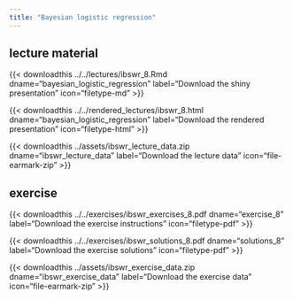 ```yaml
---
title: "Bayesian logistic regression"
---
```


## lecture material

{{< downloadthis ../../lectures/ibswr_8.Rmd dname="bayesian_logistic_regression" label="Download the shiny presentation" icon="filetype-md" >}}


{{< downloadthis ../../rendered_lectures/ibswr_8.html dname="bayesian_logistic_regression" label="Download the rendered presentation" icon="filetype-html" >}}

{{< downloadthis ../assets/ibswr_lecture_data.zip dname="ibswr_lecture_data" label="Download the lecture data" icon="file-earmark-zip" >}}

## exercise

{{< downloadthis ../../exercises/ibswr_exercises_8.pdf dname="exercise_8" label="Download the exercise instructions" icon="filetype-pdf" >}}

{{< downloadthis ../../exercises/ibswr_solutions_8.pdf dname="solutions_8" label="Download the exercise solutions" icon="filetype-pdf" >}}

{{< downloadthis ../assets/ibswr_exercise_data.zip dname="ibswr_exercise_data" label="Download the exercise data" icon="file-earmark-zip" >}}